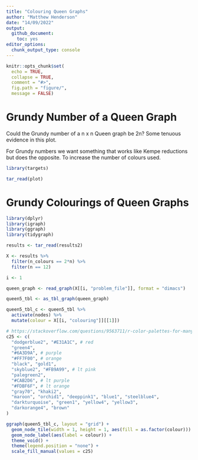 ```yaml
---
title: "Colouring Queen Graphs"
author: "Matthew Henderson"
date: "14/09/2022"
output:
  github_document:
    toc: yes
editor_options: 
  chunk_output_type: console
---
```


```r
knitr::opts_chunk$set(
  echo = TRUE,
  collapse = TRUE,
  comment = "#>",
  fig.path = "figure/",
  message = FALSE)
```

# Grundy Number of a Queen Graph

Could the Grundy number of a n x n Queen graph be 2n?
Some tenuous evidence in this plot.

For Grundy numbers we want something that works like
Kempe reductions but does the opposite. To increase
the number of colours used.

```r
library(targets)

tar_read(plot)
```

# Grundy Colourings of Queen Graphs

```r
library(dplyr)
library(igraph)
library(ggraph)
library(tidygraph)

results <- tar_read(results2)

X <- results %>%
  filter(n_colours == 2*n) %>%
  filter(n == 12)

i <- 1

queen_graph <- read_graph(X[[i, "problem_file"]], format = "dimacs")

queen5_tbl <- as_tbl_graph(queen_graph)

queen5_tbl_c <- queen5_tbl %>%
  activate(nodes) %>%
  mutate(colour = X[[i, "colouring"]][[1]])

# https://stackoverflow.com/questions/9563711/r-color-palettes-for-many-data-classes/41230685#41230685
c25 <- c(
  "dodgerblue2", "#E31A1C", # red
  "green4",
  "#6A3D9A", # purple
  "#FF7F00", # orange
  "black", "gold1",
  "skyblue2", "#FB9A99", # lt pink
  "palegreen2",
  "#CAB2D6", # lt purple
  "#FDBF6F", # lt orange
  "gray70", "khaki2",
  "maroon", "orchid1", "deeppink1", "blue1", "steelblue4",
  "darkturquoise", "green1", "yellow4", "yellow3",
  "darkorange4", "brown"
)

ggraph(queen5_tbl_c, layout = "grid") +
  geom_node_tile(width = 1, height = 1, aes(fill = as.factor(colour))) +
  geom_node_label(aes(label = colour)) +
  theme_void() +
  theme(legend.position = "none") +
  scale_fill_manual(values = c25)
```
